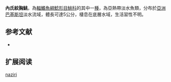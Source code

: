 {{Speciesbox
| name = 內氏紋胸鮡
| status = NE
| status_system = IUCN3.1
| image = 
| image_width = 250px
| genus = Glyptothorax
| species = naziri
| authority = Mirza & Naik, 1969
| synonyms = 
}}
'''內氏紋胸鮡'''，為[[輻鰭魚綱|輻鰭魚綱]][[鯰形目|鯰形目]][[鮡科|鮡科]]的其中一[[種|種]]，為亞熱帶淡水魚類，分布於[[亞洲|亞洲]][[巴基斯坦|巴基斯坦]]淡水流域，體長可達5公分，棲息在底層水域，生活習性不明。

==参考文献==
*{{FishBase_species|genus=Glyptothorax|species=naziri|year=2015|month=3}}

== 扩展阅读 ==
{{refbegin}}
{{wikispecies-inline|Glyptothorax naziri|內氏紋胸鮡}}
{{refend}}
{{Taxonbar|from=Q5498558}}

[[Category:纹胸鮡属|naziri]]
